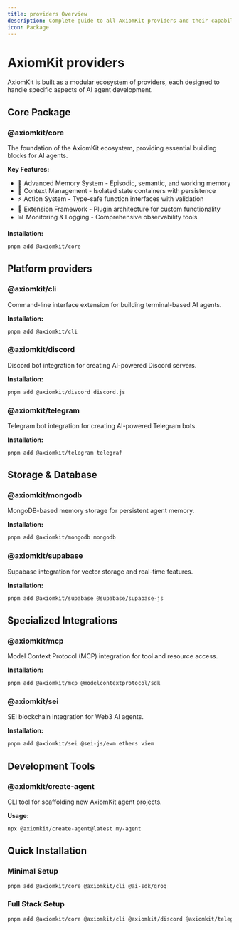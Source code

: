 ```yaml
---
title: providers Overview
description: Complete guide to all AxiomKit providers and their capabilities
icon: Package
---
```


# AxiomKit providers

AxiomKit is built as a modular ecosystem of providers, each designed to handle specific aspects of AI agent development.

## Core Package

### @axiomkit/core

The foundation of the AxiomKit ecosystem, providing essential building blocks for AI agents.

**Key Features:**
- 🧠 Advanced Memory System - Episodic, semantic, and working memory
- 🎯 Context Management - Isolated state containers with persistence
- ⚡ Action System - Type-safe function interfaces with validation
- 🔄 Extension Framework - Plugin architecture for custom functionality
- 📊 Monitoring & Logging - Comprehensive observability tools

**Installation:**
```bash
pnpm add @axiomkit/core
```

## Platform providers

### @axiomkit/cli

Command-line interface extension for building terminal-based AI agents.

**Installation:**
```bash
pnpm add @axiomkit/cli
```

### @axiomkit/discord

Discord bot integration for creating AI-powered Discord servers.

**Installation:**
```bash
pnpm add @axiomkit/discord discord.js
```

### @axiomkit/telegram

Telegram bot integration for creating AI-powered Telegram bots.

**Installation:**
```bash
pnpm add @axiomkit/telegram telegraf
```

## Storage & Database

### @axiomkit/mongodb

MongoDB-based memory storage for persistent agent memory.

**Installation:**
```bash
pnpm add @axiomkit/mongodb mongodb
```

### @axiomkit/supabase

Supabase integration for vector storage and real-time features.

**Installation:**
```bash
pnpm add @axiomkit/supabase @supabase/supabase-js
```

## Specialized Integrations

### @axiomkit/mcp

Model Context Protocol (MCP) integration for tool and resource access.

**Installation:**
```bash
pnpm add @axiomkit/mcp @modelcontextprotocol/sdk
```

### @axiomkit/sei

SEI blockchain integration for Web3 AI agents.

**Installation:**
```bash
pnpm add @axiomkit/sei @sei-js/evm ethers viem
```

## Development Tools

### @axiomkit/create-agent

CLI tool for scaffolding new AxiomKit agent projects.

**Usage:**
```bash
npx @axiomkit/create-agent@latest my-agent
```

## Quick Installation

### Minimal Setup
```bash
pnpm add @axiomkit/core @axiomkit/cli @ai-sdk/groq
```

### Full Stack Setup
```bash
pnpm add @axiomkit/core @axiomkit/cli @axiomkit/discord @axiomkit/telegram @axiomkit/mongodb @axiomkit/supabase @axiomkit/mcp @axiomkit/sei
```
